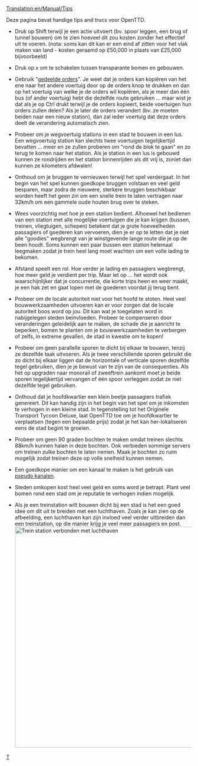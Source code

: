 [[Translation:en/Manual/Tips]]
{{nl/Inhoudsopgave}}

Deze pagina bevat handige tips and trucs voor OpenTTD.

*Druk op Shift terwijl je een actie uitvoert (bv. spoor leggen, een brug of tunnel bouwen) om te zien hoeveel dit zou kosten zonder het effectief uit te voeren. (nota: soms kan dit kan er een eind af zitten voor het vlak maken van land - kosten geraamd op £50,000 in plaats van £25,000 bijvoorbeeld)

*Druk op ''x'' om te schakelen tussen transparante bomen en gebouwen.

*Gebruik "[[nl/Manual/Orders#gedeelde-orders|gedeelde orders]]". Je weet dat je orders kan kopiëren van het ene naar het andere voertuig door op de orders knop te drukken en dan op het voertuig van welke je de orders wil kopiëren, als je meer dan één bus (of ander voertuig) hebt die dezelfde route gebruiken ... maar wist je dat als je op Ctrl drukt terwijl je de orders kopieert, beide voertuigen hun orders zullen delen? Als je later de orders verandert (bv. ze moeten beiden naar een nieuw station), dan zal ieder voertuig dat deze orders deelt de verandering automatisch zien.

*Probeer om je wegvoertuig stations in een stad te bouwen in een lus. Een wegvoertuig station kan slechts twee voertuigen tegelijkertijd bevatten ... meer en ze zullen proberen om "rond de blok te gaan" en zo terug te komen naar het station. Als je station in een lus is gebouwd kunnen ze rondrijden en het station binnenrijden als dit vrij is, zoniet dan kunnen ze kilometers afdwalen! 

*Onthoud om je bruggen te vernieuwen terwijl het spel verdergaat. In het begin van het spel kunnen goedkope bruggen volstaan en veel geld besparen, maar zodra de nieuwere, sterkere bruggen beschikbaar worden heeft het geen zin om een snelle trein te laten vertragen naar 32km/h om een gammele oude houten brug over te steken.

*Wees voorzichtig met hoe je een station bedient. Alhoewel het bedienen van een station met alle mogelijke voertuigen die je kan krijgen (bussen, treinen, vliegtuigen, schepen) betekent dat je grote hoeveelheden passagiers of goederen kan vervoeren, dien je er op te letten dat je niet alle "goodies" wegbrengt van je winstgevende lange route die je op de been houdt. Soms kunnen een paar bussen een station helemaal leegmaken zodat je trein heel lang moet wachten om een volle lading te bekomen.

*Afstand speelt een rol. Hoe verder je lading en passagiers wegbrengt, hoe meer geld je verdient per trip. Maar let op ... het wordt ook waarschijnlijker dat je concurrentie, die korte trips heen en weer maakt, je een hak zet en gaat lopen met de goederen voordat jij terug bent.

*Probeer om de locale autoriteit niet voor het hoofd te stoten. Heel veel bouwwerkzaamheden uitvoeren kan er voor zorgen dat de locale autoriteit boos word op jou. Dit kan wat je toegelaten word in nabijgelegen steden beïnvloeden. Probeer te compenseren door veranderingen geleidelijk aan te maken, de schade die je aanricht te beperken, bomen te planten om je bouwwerkzaamheden te verbergen of zelfs, in extreme gevallen, de stad in kwestie om te kopen!

*Probeer om geen parallelle sporen te dicht bij elkaar te bouwen, tenzij ze dezelfde taak uitvoeren. Als je twee verschillende sporen gebruikt die zo dicht bij elkaar liggen dat de horizontale of verticale sporen dezelfde tegel gebruiken, dien je je bewust van te zijn van de consequenties. Als het op upgraden naar monorail of zweeftrein aankomt moet je beide sporen tegelijkertijd vervangen of één spoor verleggen zodat ze niet dezelfde tegel gebruiken.

*Onthoud dat je hoofdkwartier een klein beetje passagiers trafiek genereert. Dit kan handig zijn in het begin van het spel om je inkomsten te verhogen in een kleine stad. In tegenstelling tot het Originele Transport Tycoon Deluxe, laat OpenTTD toe om je hoofdkwartier te verplaatsen (tegen een bepaalde prijs) zodat je het kan her-lokaliseren eens de stad begint te groeien. 

*Probeer om geen 90 graden bochten te maken omdat treinen slechts 88km/h kunnen halen in deze bochten. Ook verbieden sommige servers om treinen zulke bochten te laten nemen. Maak je bochten zo ruim mogelijk zodat treinen deze op volle snelheid kunnen nemen.

*Een goedkope manier om een kanaal te maken is het gebruik van [[nl/Community/Pseudo kanalen|pseudo kanalen]].

*Steden omkopen kost heel veel geld en soms word je betrapt. Plant veel bomen rond een stad om je reputatie te verhogen indien mogelijk. 

*Als je een treinstation wilt bouwen dicht bij een stad is het een goed idee om dit uit te breiden met een luchthaven. Zoals je kan zien op de afbeelding, een luchthaven kan zijn invloed veel verder uitbreiden dan een treinstation, op die manier krijg je veel meer passagiers en post. [[File:en/Manual/Train vs Airport station.png|thumb|600px|center|Trein station verbonden met luchthaven]]

[[Category:nl/Manual/Base Set/Spelen|T]]